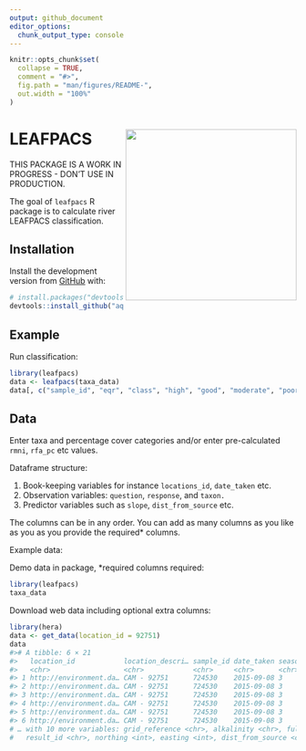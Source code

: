 ```yaml
---
output: github_document
editor_options: 
  chunk_output_type: console
---
```


<!-- README.md is generated from README.Rmd. Please edit that file -->

```r
knitr::opts_chunk$set(
  collapse = TRUE,
  comment = "#>",
  fig.path = "man/figures/README-",
  out.width = "100%"
)
```


# LEAFPACS <img src='https://github.com/aquaMetrics/leafpacs/raw/main/inst/extdat/images/leafpacs_logo.png' align="right" height="300" />

<!-- badges: start -->
<!-- badges: end -->

THIS PACKAGE IS A WORK IN PROGRESS - DON'T USE IN PRODUCTION.

The goal of `leafpacs` R package is to calculate river LEAFPACS classification. 

## Installation

Install the development version from [GitHub](https://github.com/) with:

``` r
# install.packages("devtools")
devtools::install_github("aquaMetrics/leafpacs", dependencies = TRUE)
```
## Example

Run classification:

```r
library(leafpacs)
data <- leafpacs(taxa_data)
data[, c("sample_id", "eqr", "class", "high", "good", "moderate", "poor", "bad")]
```

## Data

Enter taxa and percentage cover categories and/or enter pre-calculated `rmni`,
`rfa_pc` etc values.

Dataframe structure:

1. Book-keeping variables for instance `locations_id`, `date_taken` etc.
2. Observation variables: `question`, `response`, and `taxon.`
3. Predictor variables such as `slope`, `dist_from_source` etc.

The columns can be in any order. You can add as many columns as you like as you
as you provide the required* columns.

Example data:

Demo data in package, *required columns required:
```r
library(leafpacs)
taxa_data
```

Download web data including optional extra columns:
``` r
library(hera)
data <- get_data(location_id = 92751)
data
#># A tibble: 6 × 21
#>   location_id            location_descri… sample_id date_taken season quality_element question response taxon latitude #> longitude
#>   <chr>                  <chr>            <chr>     <chr>      <chr>  <chr>           <chr>    <chr>    <chr>    <dbl>     #> <dbl>
#> 1 http://environment.da… CAM - 92751      724530    2015-09-08 3      River Macrophy… percent… 8        Phra…     52.1   #> -0.0226
#> 2 http://environment.da… CAM - 92751      724530    2015-09-08 3      River Macrophy… percent… 7        Spar…     52.1   #> -0.0226
#> 3 http://environment.da… CAM - 92751      724530    2015-09-08 3      River Macrophy… n_rfg    0        NA        52.1   #> -0.0226
#> 4 http://environment.da… CAM - 92751      724530    2015-09-08 3      River Macrophy… rmhi     8.62     NA        52.1   #> -0.0226
#> 5 http://environment.da… CAM - 92751      724530    2015-09-08 3      River Macrophy… rmni     8        NA        52.1   #> -0.0226
#> 6 http://environment.da… CAM - 92751      724530    2015-09-08 3      River Macrophy… rn_a_ta… 0        NA        52.1   #> -0.0226
# … with 10 more variables: grid_reference <chr>, alkalinity <chr>, full_result_id <chr>, result.result_id <chr>,
#   result_id <chr>, northing <int>, easting <int>, dist_from_source <chr>, source_altitude <chr>, slope <chr>
```
